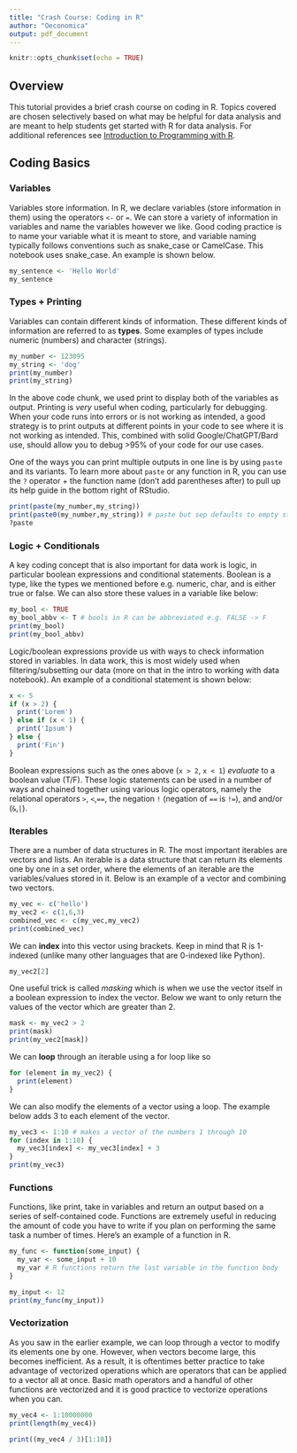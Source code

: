 ```yaml
---
title: "Crash Course: Coding in R"
author: "Oeconomica"
output: pdf_document
---
```


```r
knitr::opts_chunk$set(echo = TRUE)
```

## Overview

This tutorial provides a brief crash course on coding in R. Topics covered are chosen selectively based on what may be helpful for data analysis and are meant to help students get started with R for data analysis. For additional references see [Introduction to Programming with R](https://discdown.org/rprogramming/vectors.html).

## Coding Basics

### Variables

Variables store information. In R, we declare variables (store information in them) using the operators `<-` or `=`. We can store a variety of information in variables and name the variables however we like. Good coding practice is to name your variable what it is meant to store, and variable naming typically follows conventions such as snake_case or CamelCase. This notebook uses snake_case. An example is shown below.

```r
my_sentence <- 'Hello World'
my_sentence
```

### Types + Printing

Variables can contain different kinds of information. These different kinds of information are referred to as **types**. Some examples of types include numeric (numbers) and character (strings).

```r
my_number <- 123095
my_string <- 'dog'
print(my_number)
print(my_string)
```

In the above code chunk, we used print to display both of the variables as output. Printing is *very* useful when coding, particularly for debugging. When your code runs into errors or is not working as intended, a good strategy is to print outputs at different points in your code to see where it is not working as intended. This, combined with solid Google/ChatGPT/Bard use, should allow you to debug >95% of your code for our use cases. 

One of the ways you can print multiple outputs in one line is by using `paste` and its variants. To learn more about `paste` or any function in R, you can use the `?` operator + the function name (don't add parentheses after) to pull up its help guide in the bottom right of RStudio.

```r
print(paste(my_number,my_string))
print(paste0(my_number,my_string)) # paste but sep defaults to empty string ''
?paste
```

### Logic + Conditionals

A key coding concept that is also important for data work is logic, in particular boolean expressions and conditional statements. Boolean is a type, like the types we mentioned before e.g. numeric, char, and is either true or false. We can also store these values in a variable like below:

```r
my_bool <- TRUE
my_bool_abbv <- T # bools in R can be abbreviated e.g. FALSE -> F
print(my_bool)
print(my_bool_abbv)
```

Logic/boolean expressions provide us with ways to check information stored in variables. In data work, this is most widely used when filtering/subsetting our data (more on that in the intro to working with data notebook). An example of a conditional statement is shown below:

```r
x <- 5
if (x > 2) {
  print('Lorem')
} else if (x < 1) {
  print('Ipsum')
} else {
  print('Fin')
}
```

Boolean expressions such as the ones above (`x > 2`, `x < 1`) *evaluate* to a boolean value (T/F). These logic statements can be used in a number of ways and chained together using various logic operators, namely the relational operators `>`, `<`,`==`, the negation `!` (negation of `==` is `!=`), and and/or (`&`,`|`). 

### Iterables

There are a number of data structures in R. The most important iterables are vectors and lists. An iterable is a data structure that can return its elements one by one in a set order, where the elements of an iterable are the variables/values stored in it. Below is an example of a vector and combining two vectors.

```r
my_vec <- c('hello')
my_vec2 <- c(1,6,3)
combined_vec <- c(my_vec,my_vec2)
print(combined_vec)
```

We can **index** into this vector using brackets. Keep in mind that R is 1-indexed (unlike many other languages that are 0-indexed like Python).

```r
my_vec2[2]
```

One useful trick is called *masking* which is when we use the vector itself in a boolean expression to index the vector. Below we want to only return the values of the vector which are greater than 2.

```r
mask <- my_vec2 > 2
print(mask)
print(my_vec2[mask])
```

We can **loop** through an iterable using a for loop like so

```r
for (element in my_vec2) {
  print(element)
}
```

We can also modify the elements of a vector using a loop. The example below adds 3 to each element of the vector. 

```r
my_vec3 <- 1:10 # makes a vector of the numbers 1 through 10
for (index in 1:10) {
  my_vec3[index] <- my_vec3[index] + 3
}
print(my_vec3)
```

### Functions

Functions, like print, take in variables and return an output based on a series of self-contained code. Functions are extremely useful in reducing the amount of code you have to write if you plan on performing the same task a number of times. Here's an example of a function in R.

```r
my_func <- function(some_input) {
  my_var <- some_input + 10
  my_var # R functions return the last variable in the function body
}

my_input <- 12
print(my_func(my_input))
```

### Vectorization

As you saw in the earlier example, we can loop through a vector to modify its elements one by one. However, when vectors become large, this becomes inefficient. As a result, it is oftentimes better practice to take advantage of vectorized operations which are operators that can be applied to a vector all at once. Basic math operators and a handful of other functions are vectorized and it is good practice to vectorize operations when you can.

```r
my_vec4 <- 1:10000000
print(length(my_vec4))

print((my_vec4 / 3)[1:10])
```

